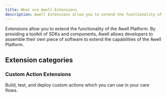 ```yaml
---
title: What are Awell Extensions
description: Awell Extensions allow you to extend the functionality of the Awell Platform
---
```


Extensions allow you to extend the functionality of the Awell Platform. By providing a toolkit of SDKs and components, Awell allows developers to assemble their own piece of software to extend the capabilities of the Awell Platform.

## Extension categories

### Custom Action Extensions

Build, test, and deploy custom actions which you can use in your care flows.
